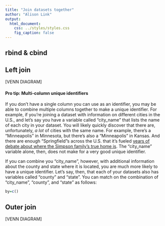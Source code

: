 ```yaml
---
title: "Join datasets together"
author: "Alison Link"
output: 
  html_document:
    css: ../styles/styles.css
    fig_caption: false
---
```


## rbind & cbind




## Left join

[VENN DIAGRAM]


#### Pro tip: Multi-column unique identifiers {.pro-tip}

If you don't have a single column you can use as an identifier, you may be able to combine multiple columns together to make a unique identifier.  For example, if you're joining a dataset with information on different cities in the U.S., and let's say you have a variable called "city\_name" that lists the name of each city in your dataset.  You will likely quickly discover that there are, unfortunately, _a lot_ of cities with the same name.  For example, there's a "Minneapolis" in Minnesota, but there's also a "Minneapolis" in Kansas.  And there are enough "Springfield"s across the U.S. that it's fueled [years of debate about where the Simpson family's true home is](http://www.dailymail.co.uk/news/article-2127965/The-Simpsons-Real-location-Springfield-revealed-creator-Matt-Groening.html).  The "city_name" variable alone, then, does not make for a very good unique identifier.

If you can combine you "city\_name", however, with additional information about the county and state where it is located, you are much more likely to have a unique identifier.  Let's say, then, that each of your datasets also has variables called "county" and "state".  You can match on the combination of "city\_name", "county", and "state" as follows:
```r
by=c()
```





## Outer join

[VENN DIAGRAM]



